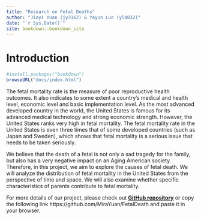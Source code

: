 ```yaml
--- 
title: "Research on Fetal Deaths"
author: "Jiayi Yuan (jy3162) & Yayun Luo (yl4832)"
date: "`r Sys.Date()`"
site: bookdown::bookdown_site
---
```


# Introduction

```r
#install.packages("bookdown")
browseURL("docs/index.html")
```

The fetal mortality rate is the measure of poor reproductive health outcomes. It also indicates to some extent a country's medical and health level, economic level and basic implementation level. As the most advanced developed country in the world, the United States is famous for its advanced medical technology and strong economic strength. However, the United States ranks very high in fetal mortality. The fetal mortality rate in the United States is even three times that of some developed countries (such as Japan and Sweden), which shows that fetal mortality is a serious issue that needs to be taken seriously.


We believe that the death of a fetal is not only a sad tragedy for the family, but also has a very negative impact on an Aging American society. Therefore, in this project, we aim to explore the causes of fetal death. We will analyze the distribution of fetal mortality in the United States from the perspective of time and space. We will also examine whether specific characteristics of parents contribute to fetal mortality.

For more details of our project, please check out [**GitHub repository**](https://github.com/MiraYuan/FetalDeath) or copy the following link https://github.com/MiraYuan/FetalDeath and paste it in your browser. 

